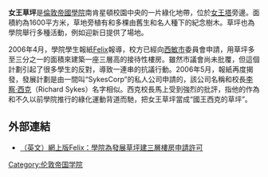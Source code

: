 '''女王草坪'''是[[倫敦帝國學院|倫敦帝國學院]]南肯星頓校園中央的一片綠化地帶，位於[[女王塔_(倫敦)|女王塔]]旁邊。面積約為1600平方米，草地旁植有和多棵由舊生和名人種下的紀念樹木。草坪也為學院舉行多種活動，例如迎新日提供了場地。

2006年4月，學院學生報紙[[Felix_(報紙)|Felix]]報導，校方已經向[[西敏市|西敏市]]委員會申請，用草坪多至三分之一的面積來建築一座三層高的接待性樓房。雖然市議會尚未批覆，但這個計劃引起了很多學生的反對，導致一連串的抗議行動。2006年5月，報紙再度揭發，發展計劃是由一間叫“SykesCorp”的私人公司申請的，該公司名稱和校長[[李察·西克|李察·西克]]（Richard Sykes）名字相似。西克校長馬上受到強烈的批評，指他的作為和不久以前學院推行的綠化運動背道而馳，把女王草坪當成“國王西克的草坪”。

==外部連結==
*[https://web.archive.org/web/20061015131028/http://www.felixonline.co.uk/v2/article.php?id=3053 （英文）網上版Felix：學院為發展草坪建三層樓房申請許可]

[[Category:伦敦帝国学院|Category:伦敦帝国学院]]

{{UK-stub}}